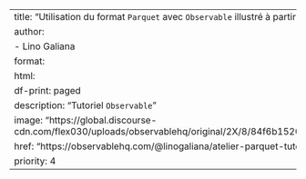 ---
title: "Utilisation du format `Parquet` avec `Observable` illustré à partir de quelques exemples"
author:
    - Lino Galiana
format: 
   html:
     df-print: paged
description: "Tutoriel `Observable`"
image: "https://global.discourse-cdn.com/flex030/uploads/observablehq/original/2X/8/84f6b1520dfdaac91865d591f19dfe15e578cdc6.jpeg"
href: "https://observablehq.com/@linogaliana/atelier-parquet-tutomate-observable"
priority: 4
---